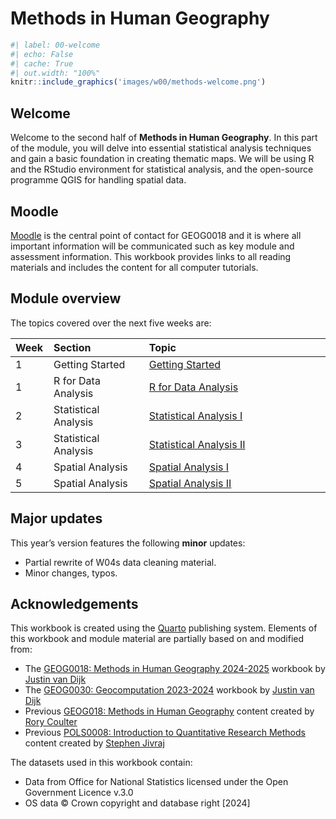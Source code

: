 # Methods in Human Geography {.unnumbered}

```r
#| label: 00-welcome
#| echo: False
#| cache: True
#| out.width: "100%"
knitr::include_graphics('images/w00/methods-welcome.png') 
```

## Welcome {.unnumbered}
Welcome to the second half of **Methods in Human Geography**. In this part of the module, you will delve into essential statistical analysis techniques and gain a basic foundation in creating thematic maps. We will be using R and the RStudio environment for statistical analysis, and the open-source programme QGIS for handling spatial data.

## Moodle {.unnumbered}
[Moodle](https://moodle.ucl.ac.uk/) is the central point of contact for GEOG0018 and it is where all important information will be communicated such as key module and assessment information. This workbook provides links to all reading materials and includes the content for all computer tutorials.

## Module overview {.unnumbered}
The topics covered over the next five weeks are:

| Week | Section  | Topic |
| :--- |:---------|:------------------ |
| 1    | Getting Started               | [Getting Started]({{< var urls.w00 >}}) |
| 1    | R for Data Analysis           | [R for Data Analysis]({{< var urls.w01 >}}) |
| 2    | Statistical Analysis          | [Statistical Analysis I]({{< var urls.w02 >}}) | 
| 3    | Statistical Analysis          | [Statistical Analysis II]({{< var urls.w03 >}}) | 
| 4    | Spatial Analysis              | [Spatial Analysis I]({{< var urls.w04 >}}) |
| 5    | Spatial Analysis              | [Spatial Analysis II]({{< var urls.w05 >}}) |

## Major updates {.unnumbered}
::: {.callout-note}
This year's version features the following **minor** updates:

- Partial rewrite of W04s data cleaning material.
- Minor changes, typos.
:::

## Acknowledgements {.unnumbered}
This workbook is created using the [Quarto](https://quarto.org/) publishing system. Elements of this workbook and module material are partially based on and modified from:

- The [GEOG0018: Methods in Human Geography 2024-2025](https://jtvandijk.github.io/GEOG0018_20242025/) workbook by [Justin van Dijk](https://www.mappingdutchman.com)
- The [GEOG0030: Geocomputation 2023-2024](https://jtvandijk.github.io/GEOG0030_20232024/) workbook by [Justin van Dijk](https://www.mappingdutchman.com)
- Previous [GEOG018: Methods in Human Geography](https://www.ucl.ac.uk/module-catalogue/modules/methods-in-human-geography-GEOG0018) content created by [Rory Coulter](https://www.ucl.ac.uk/geography/rory-coulter)
- Previous [POLS0008: Introduction to Quantitative Research Methods](https://www.ucl.ac.uk/module-catalogue/modules/introduction-to-quantitative-research-methods-POLS0008) content created by [Stephen Jivraj](https://profiles.ucl.ac.uk/44867-stephen-jivraj)

The datasets used in this workbook contain:

- Data from Office for National Statistics licensed under the Open Government Licence v.3.0
- OS data © Crown copyright and database right [2024]